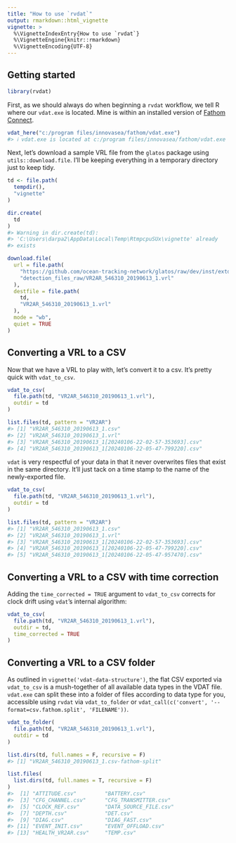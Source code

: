 ```yaml
---
title: "How to use `rvdat`"
output: rmarkdown::html_vignette
vignette: >
  %\VignetteIndexEntry{How to use `rvdat`}
  %\VignetteEngine{knitr::rmarkdown}
  %\VignetteEncoding{UTF-8}
---
```




## Getting started


```r
library(rvdat)
```

First, as we should always do when beginning a `rvdat` workflow, we tell R where our `vdat.exe` is located. Mine is within an installed version of [Fathom Connect](https://support.fishtracking.innovasea.com/s/downloads).


```r
vdat_here("c:/program files/innovasea/fathom/vdat.exe")
#> ℹ vdat.exe is located at c:/program files/innovasea/fathom/vdat.exe
```

Next, let's download a sample VRL file from the `glatos` package using `utils::download.file`. I'll be keeping everything in a temporary directory just to keep tidy.


```r
td <- file.path(
  tempdir(),
  "vignette"
)

dir.create(
  td
)
#> Warning in dir.create(td):
#> 'C:\Users\darpa2\AppData\Local\Temp\RtmpcpuSUx\vignette' already
#> exists

download.file(
  url = file.path(
    "https://github.com/ocean-tracking-network/glatos/raw/dev/inst/extdata",
    "detection_files_raw/VR2AR_546310_20190613_1.vrl"
  ),
  destfile = file.path(
    td,
    "VR2AR_546310_20190613_1.vrl"
  ),
  mode = "wb",
  quiet = TRUE
)
```

## Converting a VRL to a CSV

Now that we have a VRL to play with, let's convert it to a csv. It's pretty quick with `vdat_to_csv`.


```r
vdat_to_csv(
  file.path(td, "VR2AR_546310_20190613_1.vrl"),
  outdir = td
)

list.files(td, pattern = "VR2AR")
#> [1] "VR2AR_546310_20190613_1.csv"                          
#> [2] "VR2AR_546310_20190613_1.vrl"                          
#> [3] "VR2AR_546310_20190613_1[20240106-22-02-57-353693].csv"
#> [4] "VR2AR_546310_20190613_1[20240106-22-05-47-799220].csv"
```
`vdat` is very respectful of your data in that it never overwrites files that exist in the same directory. It'll just tack on a time stamp to the name of the newly-exported file.


```r
vdat_to_csv(
  file.path(td, "VR2AR_546310_20190613_1.vrl"),
  outdir = td
)

list.files(td, pattern = "VR2AR")
#> [1] "VR2AR_546310_20190613_1.csv"                          
#> [2] "VR2AR_546310_20190613_1.vrl"                          
#> [3] "VR2AR_546310_20190613_1[20240106-22-02-57-353693].csv"
#> [4] "VR2AR_546310_20190613_1[20240106-22-05-47-799220].csv"
#> [5] "VR2AR_546310_20190613_1[20240106-22-05-47-957470].csv"
```
## Converting a VRL to a CSV with time correction

Adding the `time_corrected = TRUE` argument to `vdat_to_csv` corrects for clock drift using `vdat`'s internal algorithm:


```r
vdat_to_csv(
  file.path(td, "VR2AR_546310_20190613_1.vrl"),
  outdir = td,
  time_corrected = TRUE
)
```



## Converting a VRL to a CSV folder

As outlined in `vignette('vdat-data-structure')`, the flat CSV exported via `vdat_to_csv` is a mush-together of all available data types in the VDAT file. `vdat.exe` can split these into a folder of files according to data type for you, accessible using `rvdat` via `vdat_to_folder` or `vdat_call(c('convert', '--format=csv.fathom.split', 'FILENAME'))`.


```r
vdat_to_folder(
  file.path(td, "VR2AR_546310_20190613_1.vrl"),
  outdir = td
)

list.dirs(td, full.names = F, recursive = F)
#> [1] "VR2AR_546310_20190613_1.csv-fathom-split"

list.files(
  list.dirs(td, full.names = T, recursive = F)
)
#>  [1] "ATTITUDE.csv"         "BATTERY.csv"         
#>  [3] "CFG_CHANNEL.csv"      "CFG_TRANSMITTER.csv" 
#>  [5] "CLOCK_REF.csv"        "DATA_SOURCE_FILE.csv"
#>  [7] "DEPTH.csv"            "DET.csv"             
#>  [9] "DIAG.csv"             "DIAG_FAST.csv"       
#> [11] "EVENT_INIT.csv"       "EVENT_OFFLOAD.csv"   
#> [13] "HEALTH_VR2AR.csv"     "TEMP.csv"
```







